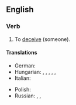 ==English==

===Verb===
{{head|en|verb|head=[[pull]] [[the]] [[wool]] [[over]] [[someone's]] [[eye]]s}}

# {{context|idiomatic|informal|lang=en}} To [[deceive]] (someone).

====Translations====
{{trans-top|to deceive someone}}
* German: {{t+|de|jemanden hinters Licht führen}}
* Hungarian: {{t+|hu|megtéveszt}}, {{t+|hu|félrevezet}}, {{t+|hu|becsap}}, {{t+|hu|bepaliz}}, {{t|hu|behúz a csőbe}}, {{t+|hu|átver}}
* Italian: {{t|it|gettar fumo negli occhi}}
{{trans-mid}}
* Polish: {{t|pl|mydlić oczy}}
* Russian: {{t+|ru|ве́шать лапшу на у́ши}} <!--to hang noodles on the ears-->, {{t+|ru|втирать очки}}, {{t+|ru|пудрить мозги}} <!--to powder the brains-->
{{trans-bottom}}